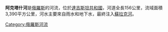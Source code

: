 {{Unreferenced|time=2021-12-15T16:04:25+00:00}}
'''阿克塔什河'''是[[俄羅斯|俄羅斯]]的河流，位於[[達吉斯坦共和國|達吉斯坦共和國]]，河道全長156公里，流域面積3,390平方公里，河水主要來自雨水和地下水，最終注入[[蘇拉克河|蘇拉克河]]。

{{Russia-geo-stub}}

[[Category:俄羅斯河流|Category:俄羅斯河流]]
